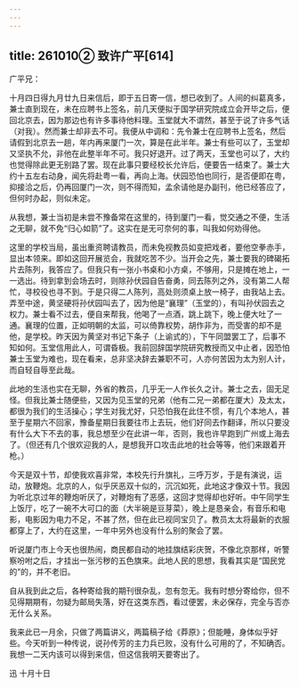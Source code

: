 ```yaml
---
---
---
```

title: 261010② 致许广平[614]
---




广平兄：

十月四日得九月廿九日来信后，即于五日寄一信，想已收到了。人间的纠葛真多，兼士直到现在，未在应聘书上签名，前几天便拟于国学研究院成立会开毕之后，便回北京去，因为那边也有许多事待他料理。玉堂就大不谓然，甚至于说了许多气话（对我）。然而兼士却非去不可。我便从中调和：先令兼士在应聘书上签名，然后请假到北京去一趟，年内再来厦门一次，算是在此半年。兼士有些可以了，玉堂却又坚执不允，非他在此整半年不可。我只好退开。过了两天，玉堂也可以了，大约也觉得除此更无别路了罢。现在此事只要经校长允许后，便要告一结束了。兼士大约十五左右动身，闻先将赴粤一看，再向上海。伏园恐怕也同行，是否便即在粤，抑接洽之后，仍再回厦门一次，则不得而知，孟余请他是办副刊，他已经答应了，但何时办起，则似未定。

从我想，兼士当初是未尝不豫备常在这里的，待到厦门一看，觉交通之不便，生活之无聊，就不免“归心如箭”了。这实在是无可奈何的事，叫我如何劝得他。

这里的学校当局，虽出重资聘请教员，而未免视教员如变把戏者，要他空拳赤手，显出本领来。即如这回开展览会，我就吃苦不少。当开会之先，兼士要我的碑碣拓片去陈列，我答应了。但我只有一张小书桌和小方桌，不够用，只是摊在地上，一一选出。待到拿到会场去时，则除孙伏园自告奋勇，同去陈列之外，没有第二人帮忙，寻校役也寻不到。于是只得二人陈列，高处则须桌上放一椅子，由我站上去。弄至中途，黄坚硬将孙伏园叫去了，因为他是“襄理”（玉堂的），有叫孙伏园去之权力。兼士看不过去，便自来帮我，他喝了一点酒，跳上跳下，晚上便大吐了一通。襄理的位置，正如明朝的太监，可以倚靠权势，胡作非为，而受害的却不是他，是学校。昨天因为黄坚对书记下条子（上谕式的），下午同盟罢工了，后事不知如何。玉堂信用此人，可谓昏极。我前回辞国学院研究教授而又中止者，因恐怕兼士玉堂为难也，现在看来，总非坚决辞去兼职不可，人亦何苦因为太为别人计，而自轻自辱至此哉。

此地的生活也实在无聊，外省的教员，几乎无一人作长久之计。兼士之去，固无足怪。但我比兼士随便些，又因为见玉堂的兄弟（他有二兄一弟都在厦大）及太太，都很为我们的生活操心；学生对我尤好，只恐怕我在此住不惯，有几个本地人，甚至于星期六不回家，豫备星期日我要往市上去玩，他们好同去作翻译，所以只要没有什么大下不去的事，我总想至少在此讲一年，否则，我也许早跑到广州或上海去了。（但还有几个很欢迎我的人，是想我开口攻击此地的社会等等，他们来跟着开枪。）

今天是双十节，却使我欢喜非常，本校先行升旗礼，三呼万岁，于是有演说，运动，放鞭炮。北京的人，似乎厌恶双十似的，沉沉如死，此地这才像双十节。我因为听北京过年的鞭炮听厌了，对鞭炮有了恶感，这回才觉得却也好听。中午同学生上饭厅，吃了一碗不大可口的面（大半碗是豆芽菜），晚上是恳亲会，有音乐和电影，电影因为电力不足，不甚了然，但在此已视同宝贝了。教员太太将最新的衣服都穿上了，大约在这里，一年中另外也没有什么别的聚会了罢。

听说厦门市上今天也很热闹，商民都自动的地挂旗结彩庆贺，不像北京那样，听警察吩咐之后，才挂出一张污秽的五色旗来。此地人民的思想，我看其实是“国民党的”的，并不老旧。

自从我到此之后，各种寄给我的期刊很杂乱，忽有忽无。我有时想分寄给你，但不见得期期有，勿疑为邮局失落，好在这类东西，看过便罢，未必保存，完全与否亦无什么关系。

我来此已一月余，只做了两篇讲义，两篇稿子给《莽原》；但能睡，身体似乎好些。今天听到一种传说，说孙传芳的主力兵已败，没有什么可用的了，不知确否。我想一二天内该可以得到来信，但这信我明天要寄出了。

迅 十月十日